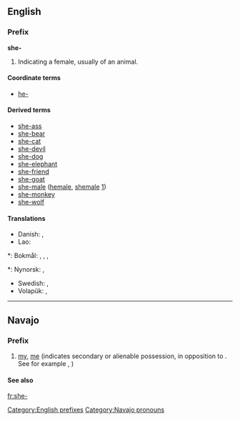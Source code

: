 {{also|Appendix:Variations of "she"}}
==English==

===Prefix===
'''she-'''

# Indicating a female, usually of an animal.

====Coordinate terms====
* [[he-]] 

====Derived terms====
* [[she-ass]]
* [[she-bear]]
* [[she-cat]]
* [[she-devil]]
* [[she-dog]]
* [[she-elephant]]
* [[she-friend]]
* [[she-goat]]
* [[she-male]] ([[hemale]], [[shemale]] [http://hemaleorshemale.com/])
* [[she-monkey]]
* [[she-wolf]]

====Translations====
{{trans-top|the prefix she- for a female animal or a woman}}
* Danish: {{t+|da|hun}}, {{t-|da|hun-}}
* Lao: {{t+|lo|ແມ່|tr=mëë|sc=Laoo}}
{{trans-mid}}
*: Bokmål: {{t-|no|hunn}}, {{t+|no|hun}}, {{t-|no|hunn-}}, {{t-|no|hun-}}
*: Nynorsk: {{t-|nn|ho}}, {{t-|nn|ho-}}
* Swedish: {{t-|sv|hon-}}, {{t+|sv|hona}}
* Volapük: {{t-|vo|ji}}, {{t+|vo|ji-}}
{{trans-bottom|}}

[[Category:English prefixes]]

----

==Navajo==

===Prefix===
{{head|nv|prefix}}

# [[my]], [[me]] (indicates secondary or alienable possession, in opposition to {{l|nv|shi-}}. See for example {{l|nv|abeʼ}}, {{l|nv|sheʼabeʼ}})

====See also====
{{nv-possessive pronouns}}

[[Category:Navajo pronouns]]

[[fr:she-]]